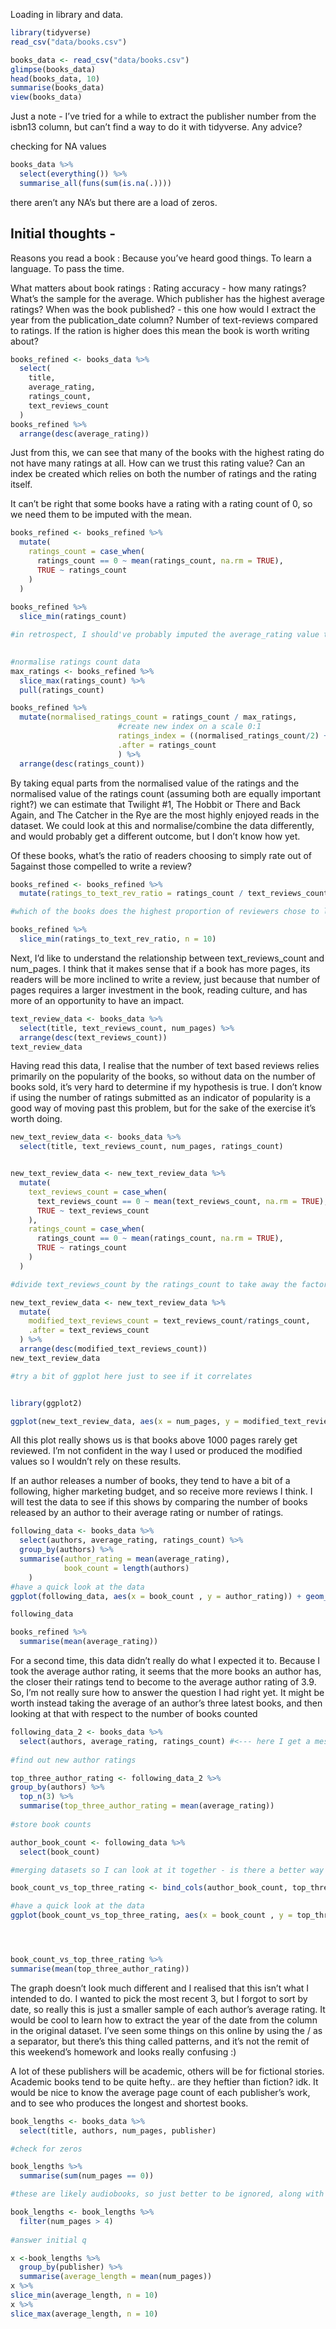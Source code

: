 Loading in library and data.
```r
library(tidyverse)
read_csv("data/books.csv")
```

```r
books_data <- read_csv("data/books.csv")
glimpse(books_data)
head(books_data, 10)
summarise(books_data)
view(books_data)
```
Just a note - I've tried for a while to extract the publisher number from the isbn13 column, but can't find a way to do it with tidyverse. Any advice?

checking for NA values

```r
books_data %>% 
  select(everything()) %>%  
  summarise_all(funs(sum(is.na(.))))
```
there aren't any NA's but there are a load of zeros.

Initial thoughts -
----------------------
Reasons you read a book :
    Because you've heard good things.
    To learn a language.
    To pass the time.
    
What matters about book ratings :
    Rating accuracy - how many ratings? What's the sample for the average. 
    Which publisher has the highest average ratings?
    When was the book published? - this one how would I extract the year from the publication_date column?
    Number of text-reviews compared to ratings. If the ration is higher does this mean the book is worth writing about?
    
    
```r
books_refined <- books_data %>% 
  select(
    title,
    average_rating,
    ratings_count,
    text_reviews_count
  )
books_refined %>% 
  arrange(desc(average_rating))
```
Just from this, we can see that many of the books with the highest rating do not have many ratings at all. How can we trust this rating value? Can an index be created which relies on both the number of ratings and the rating itself.

It can't be right that some books have a rating with a rating count of 0, so we need them to be imputed with the mean.

```r
books_refined <- books_refined %>% 
  mutate(
    ratings_count = case_when(
      ratings_count == 0 ~ mean(ratings_count, na.rm = TRUE),
      TRUE ~ ratings_count
    )
  )
   
books_refined %>% 
  slice_min(ratings_count)

#in retrospect, I should've probably imputed the average_rating value to the mean rather than the ratings_count value.
  
```


```r
#normalise ratings count data 
max_ratings <- books_refined %>% 
  slice_max(ratings_count) %>% 
  pull(ratings_count)

books_refined %>% 
  mutate(normalised_ratings_count = ratings_count / max_ratings,
                        #create new index on a scale 0:1
                        ratings_index = ((normalised_ratings_count/2) + (average_rating/10)), 
                        .after = ratings_count
                        ) %>% 
  arrange(desc(ratings_count))

```
By taking equal parts from the normalised value of the ratings and the normalised value of the ratings count (assuming both are equally important right?) we can estimate that Twilight #1, The Hobbit or There and Back Again, and The Catcher in the Rye are the most highly enjoyed reads in the dataset. We could look at this and normalise/combine the data differently, and would probably get a different outcome, but I don't know how yet.

Of these books, what's the ratio of readers choosing to simply rate out of 5against those compelled to write a review?

```r
books_refined <- books_refined %>% 
  mutate(ratings_to_text_rev_ratio = ratings_count / text_reviews_count, .after = ratings_count)

#which of the books does the highest proportion of reviewers chose to leave feedback as text?

books_refined %>% 
  slice_min(ratings_to_text_rev_ratio, n = 10)

```
Next, I'd like to understand the relationship between text_reviews_count and num_pages. I think that it makes sense that if a book has more pages, its readers will be more inclined to write a review, just because that number of pages requires a larger investment in the book, reading culture, and has more of an opportunity to have an impact.

```r
text_review_data <- books_data %>% 
  select(title, text_reviews_count, num_pages) %>% 
  arrange(desc(text_reviews_count))
text_review_data
```

Having read this data, I realise that the number of text based reviews relies primarily on the popularity of the books, so without data on the number of books sold, it's very hard to determine if my hypothesis is true. I don't know if using the number of ratings submitted as an indicator of popularity is a good way of moving past this problem, but for the sake of the exercise it's worth doing.

```r
new_text_review_data <- books_data %>% 
  select(title, text_reviews_count, num_pages, ratings_count)


new_text_review_data <- new_text_review_data %>% 
  mutate(
    text_reviews_count = case_when(
      text_reviews_count == 0 ~ mean(text_reviews_count, na.rm = TRUE),
      TRUE ~ text_reviews_count
    ),
    ratings_count = case_when(
      ratings_count == 0 ~ mean(ratings_count, na.rm = TRUE),
      TRUE ~ ratings_count
    )
  )

#divide text_reviews_count by the ratings_count to take away the factor of popularity in a round-about way.

new_text_review_data <- new_text_review_data %>% 
  mutate(
    modified_text_reviews_count = text_reviews_count/ratings_count,
    .after = text_reviews_count
  ) %>% 
  arrange(desc(modified_text_reviews_count))
new_text_review_data

#try a bit of ggplot here just to see if it correlates


library(ggplot2)

ggplot(new_text_review_data, aes(x = num_pages, y = modified_text_reviews_count)) + geom_point(size = 0.1) 

```
All this plot really shows us is that books above 1000 pages rarely get reviewed. I'm not confident in the way I used or produced the modified values so I wouldn't rely on these results. 


If an author releases a number of books, they tend to have a bit of a following, higher marketing budget, and so receive more reviews I think. I will test the data to see if this shows by comparing the number of books released by an author to their average rating or number of ratings.

```r
following_data <- books_data %>% 
  select(authors, average_rating, ratings_count) %>% 
  group_by(authors) %>% 
  summarise(author_rating = mean(average_rating),
            book_count = length(authors)
    )
#have a quick look at the data
ggplot(following_data, aes(x = book_count , y = author_rating)) + geom_point(size = 0.1) 

following_data


```
```r
books_refined %>%
  summarise(mean(average_rating))
```
For a second time, this data didn't really do what I expected it to. Because I took the average author rating, it seems that the more books an author has, the closer their ratings tend to become to the average author rating of 3.9. So, I'm not really sure how to answer the question I had right yet. It might be worth instead taking the average of an author's three latest books, and then looking at that with respect to the number of books counted


```r
following_data_2 <- books_data %>% 
  select(authors, average_rating, ratings_count) #<--- here I get a message saying "Selecting by ratings_count". Why?
  
#find out new author ratings

top_three_author_rating <- following_data_2 %>% 
group_by(authors) %>% 
  top_n(3) %>%
  summarise(top_three_author_rating = mean(average_rating))
            
#store book counts

author_book_count <- following_data %>% 
  select(book_count)

#merging datasets so I can look at it together - is there a better way to do this? YES! JOINS!

book_count_vs_top_three_rating <- bind_cols(author_book_count, top_three_author_rating)

#have a quick look at the data
ggplot(book_count_vs_top_three_rating, aes(x = book_count , y = top_three_author_rating)) + geom_point(size = 0.1) 





```
```r
book_count_vs_top_three_rating %>% 
summarise(mean(top_three_author_rating))
```
The graph doesn't look much different and I realised that this isn't what I intended to do.
I wanted to pick the most recent 3, but I forgot to sort by date, so really this is just a smaller sample of each author's average rating. It would be cool to learn how to extract the year of the date from the column in the original dataset. I've seen some things on this online by using the / as a separator, but there's this thing called patterns, and it's not the remit of this weekend's homework and looks really confusing :)


A lot of these publishers will be academic, others will be for fictional stories. Academic books tend to be quite hefty.. are they heftier than fiction? idk. It would be nice to know the average page count of each publisher's work, and to see who produces the longest and shortest books.

```r
book_lengths <- books_data %>% 
  select(title, authors, num_pages, publisher)

#check for zeros

book_lengths %>% 
  summarise(sum(num_pages == 0))

#these are likely audiobooks, so just better to be ignored, along with those up to length 4

book_lengths <- book_lengths %>% 
  filter(num_pages > 4)
  
#answer initial q

x <-book_lengths %>% 
  group_by(publisher) %>% 
  summarise(average_length = mean(num_pages))
x %>% 
slice_min(average_length, n = 10)
x %>% 
slice_max(average_length, n = 10)

  
```




